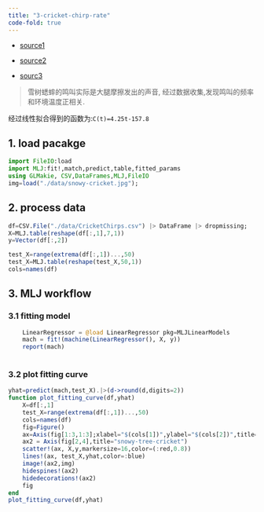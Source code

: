 ```yaml
---
title: "3-cricket-chirp-rate"
code-fold: true
---
```


:::{.callout-note,title="简介"}
 - [source1](http://www.probability.ca/jeff/teaching/1617/sta130/lecturenotes/notesCposthand.pdf)

- [source2](https://rdrr.io/rforge/Lock5Data/man/CricketChirps.html#heading-3)
- [sourc3](https://www.britannica.com/animal/snowy-tree-cricket)
  
>雪树蟋蟀的鸣叫实际是大腿摩擦发出的声音, 经过数据收集,发现鸣叫的频率和环境温度正相关.

经过线性拟合得到的函数为:`C(t)=4.25t-157.8`

:::


## 1. load pacakge
```julia
import FileIO:load
import MLJ:fit!,match,predict,table,fitted_params
using GLMakie, CSV,DataFrames,MLJ,FileIO
img=load("./data/snowy-cricket.jpg");
```

## 2. process data
```julia
df=CSV.File("./data/CricketChirps.csv") |> DataFrame |> dropmissing;
X=MLJ.table(reshape(df[:,1],7,1))
y=Vector(df[:,2])

test_X=range(extrema(df[:,1])...,50)
test_X=MLJ.table(reshape(test_X,50,1))
cols=names(df)
```

## 3. MLJ  workflow
### 3.1 fitting model
```julia
    LinearRegressor = @load LinearRegressor pkg=MLJLinearModels
    mach = fit!(machine(LinearRegressor(), X, y))
    report(mach)
    
```

### 3.2 plot fitting curve
```julia
yhat=predict(mach,test_X).|>(d->round(d,digits=2))
function plot_fitting_curve(df,yhat)
    X=df[:,1]
    test_X=range(extrema(df[:,1])...,50)
    cols=names(df)
    fig=Figure()
    ax=Axis(fig[1:3,1:3];xlabel="$(cols[1])",ylabel="$(cols[2])",title="cricket-chirp")
    ax2 = Axis(fig[2,4],title="snowy-tree-cricket")
    scatter!(ax, X,y,markersize=16,color=(:red,0.8))
    lines!(ax, test_X,yhat,color=:blue)
    image!(ax2,img)
    hidespines!(ax2)
    hidedecorations!(ax2)
    fig
end
plot_fitting_curve(df,yhat)
```



